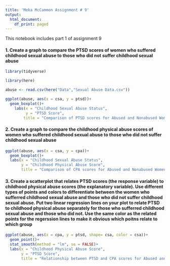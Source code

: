 ---
title: 'Meka McCammon Assignment # 9'
output:
  html_document:
    df_print: paged
---

This notebook includes part 1 of assignment 9

#### 1. Create a graph to compare the PTSD scores of women who suffered childhood sexual abuse to those who did not suffer childhood sexual abuse

```{r include=FALSE}
library(tidyverse)
```
```{r include=FALSE}
library(here)
```
```{r include=FALSE}
abuse <- read.csv(here("Data","Sexual Abuse Data.csv"))
```
```{r echo=FALSE}
ggplot(abuse, aes(x = csa, y = ptsd))+
  geom_boxplot()+
    labs(x = "Childhood Sexual Abuse Status",
         y = "PTSD Score",
        title = "Comparison of PTSD scores for Abused and Nonabused Women")
```

#### 2. Create a graph to compare the childhood physical abuse scores of women who suffered childhood sexual abuse to those who did not suffer childhood sexual abuse
```{r echo=FALSE}
ggplot(abuse, aes(x = csa, y = cpa))+
  geom_boxplot()+
  labs(x = "Childhood Sexual Abuse Status",
       y = "Childhood Physical Abuse Score",
       title = "Comparison of CPA scores for Abused and Nonabused Women")
```

#### 3. Create a scatterplot that relates PTSD scores (the response variable) to childhood physical abuse scores (the explanatory variable). Use different types of points and colors to differentiate between the women who sufferred childhood sexual abuse and those who did not suffer childhood sexual abuse. Put two linear regression lines on your plot to relate PTSD to childhood physical abuse separately for those who sufferred childhood sexual abuse and those who did not. Use the same color as the related points for the regerssion lines to make it obvious which poitns relate to which group 
```{r echo=FALSE}
ggplot(abuse, aes(x = cpa, y = ptsd, shape= csa, color = csa))+
  geom_point()+
  stat_smooth(method = "lm", se = FALSE)+
  labs(x = "Childhood Physical Abuse Score",
       y = "PTSD Score",
       title = "Relationship between PTSD and CPA scores for Abused and Nonabused Women")
```

